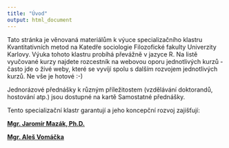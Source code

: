 ```yaml
---
title: "Úvod"
output: html_document
---
```


Tato stránka je věnovaná materiálům k výuce specializačního klastru Kvantitativních metod na Katedře sociologie Filozofické fakulty Univerzity Karlovy. Výuka tohoto klastru probíhá převážně v jazyce R. Na listě vyučované kurzy najdete rozcestník na webovou oporu jednotlivých kurzů - často jde o živé weby, které se vyvíjí spolu s dalším rozvojem jednotlivých kurzů. Ne vše je hotové :-)

Jednorázové přednášky k různým příležitostem (vzdělávání doktorandů, hostování atp.) jsou dostupné na kartě Samostatné přednášky.

Tento specializační klastr garantují a jeho koncepční rozvoj zajišťují:

[**Mgr. Jaromír Mazák, Ph.D.**](https://is.cuni.cz/studium/predmety/index.php?do=ucit&kod=44517)

[**Mgr. Aleš Vomáčka**](https://is.cuni.cz/studium/predmety/index.php?id=82a89acd918045524b86891e4c1e628a&tid=2&do=ucit&kod=74311)
